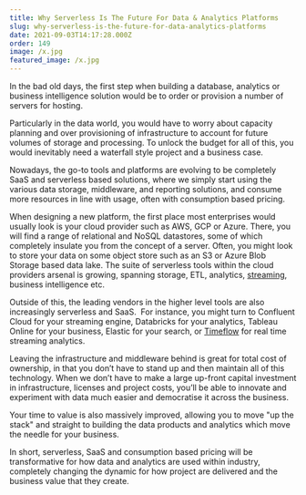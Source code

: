 ```yaml
---
title: Why Serverless Is The Future For Data & Analytics Platforms
slug: why-serverless-is-the-future-for-data-analytics-platforms
date: 2021-09-03T14:17:28.000Z
order: 149
image: /x.jpg
featured_image: /x.jpg
---
```


In the bad old days, the first step when building a database, analytics or business intelligence solution would be to order or provision a number of servers for hosting.  

Particularly in the data world, you would have to worry about capacity planning and over provisioning of infrastructure to account for future volumes of storage and processing.  To unlock the budget for all of this, you would inevitably need a waterfall style project and a business case. 

Nowadays, the go-to tools and platforms are evolving to be completely SaaS and serverless based solutions, where we simply start using the various  data storage, middleware, and reporting solutions, and consume more resources in line with usage, often with consumption based pricing.  

When designing a new platform, the first place most enterprises would usually look is your cloud provider such as AWS, GCP or Azure.  There, you will find a range of relational and NoSQL datastores, some of which completely insulate you from the concept of a server.  Often, you might look to store your data on some object store such as an S3 or Azure Blob Storage based data lake.  The suite of serverless tools within the cloud providers arsenal is growing, spanning storage, ETL, analytics, [streaming](https://aws.amazon.com/lambda/data-processing/), business intelligence etc.

Outside of this, the leading vendors in the higher level tools are also increasingly serverless and SaaS.  For instance, you might turn to Confluent Cloud for your streaming engine, Databricks for your analytics, Tableau Online for your business, Elastic for your search, or [Timeflow](/) for real time streaming analytics.  

Leaving the infrastructure and middleware behind is great for total cost of ownership, in that you don’t have to stand up and then maintain all of this technology.  When we don’t have to make a large up-front capital investment in infrastructure, licenses and project costs, you’ll be able to innovate and experiment with data much easier and democratise it across the business.  

Your time to value is also massively improved, allowing you to move "up the stack" and straight to building the data products and analytics which move the needle for your business.  

In short, serverless, SaaS and consumption based pricing will be transformative for how data and analytics are used within industry, completely changing the dynamic for how project are delivered and the business value that they create.  
